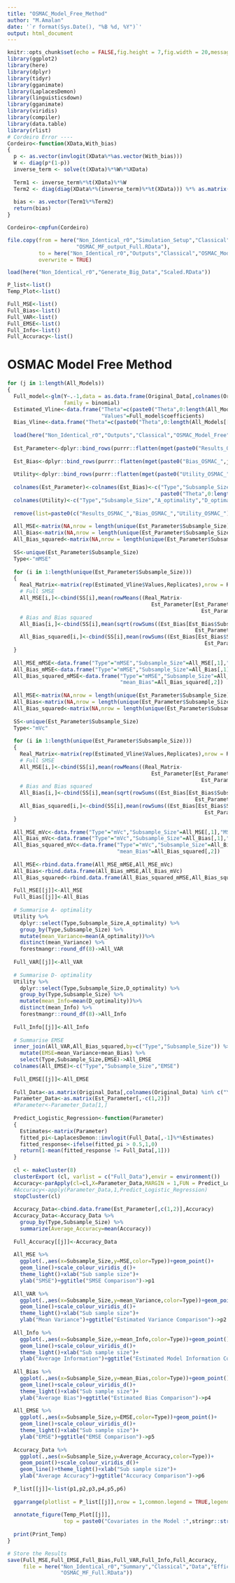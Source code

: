 ```yaml
---
title: "OSMAC_Model_Free_Method"
author: "M.Amalan"
date: '`r format(Sys.Date(), "%B %d, %Y")`'
output: html_document
---
```


```r
knitr::opts_chunk$set(echo = FALSE,fig.height = 7,fig.width = 20,message = FALSE,warning=FALSE)
library(ggplot2)
library(here)
library(dplyr)
library(tidyr)
library(gganimate)
library(LaplacesDemon)
library(linguisticsdown)
library(gganimate)
library(viridis)
library(compiler)
library(data.table)
library(rlist)
# Cordeiro Error ----
Cordeiro<-function(XData,With_bias)
{
  p <- as.vector(invlogit(XData%*%as.vector(With_bias)))
  W <- diag(p*(1-p))
  inverse_term <- solve(t(XData)%*%W%*%XData)
  
  Term1 <- inverse_term%*%t(XData)%*%W
  Term2 <- diag(diag(XData%*%(inverse_term)%*%t(XData))) %*% as.matrix(p-0.5)
  
  bias <- as.vector(Term1%*%Term2)
  return(bias)
}  

Cordeiro<-cmpfun(Cordeiro)

file.copy(from = here("Non_Identical_r0","Simulation_Setup","Classical","Analysis","OSMAC_Model_Free","Results",
                      "OSMAC_MF_output_Full.RData"),
          to = here("Non_Identical_r0","Outputs","Classical","OSMAC_Model_Free"),
          overwrite = TRUE)

load(here("Non_Identical_r0","Generate_Big_Data","Scaled.RData"))

P_list<-list()
Temp_Plot<-list()

Full_MSE<-list()
Full_Bias<-list()
Full_VAR<-list()
Full_EMSE<-list()
Full_Info<-list()
Full_Accuracy<-list()
```

# OSMAC Model Free Method

```r
for (j in 1:length(All_Models)) 
{
  Full_model<-glm(Y~.-1,data = as.data.frame(Original_Data[,colnames(Original_Data) %in% c("Y",All_Models[[j]]) ]),
                  family = binomial)
  Estimated_Vline<-data.frame("Theta"=c(paste0("Theta",0:length(All_Models[[j]][-1]))),
                              "Values"=Full_model$coefficients)
  Bias_Vline<-data.frame("Theta"=c(paste0("Theta",0:length(All_Models[[j]][-1]))),"Values"=0)
  
  load(here("Non_Identical_r0","Outputs","Classical","OSMAC_Model_Free","OSMAC_MF_output_Full.RData"))
  
  Est_Parameter<-dplyr::bind_rows(purrr::flatten(mget(paste0("Results_OSMAC_",j))))
  
  Est_Bias<-dplyr::bind_rows(purrr::flatten(mget(paste0("Bias_OSMAC_",j))))
  
  Utility<-dplyr::bind_rows(purrr::flatten(mget(paste0("Utility_OSMAC_",j))))
  
  colnames(Est_Parameter)<-colnames(Est_Bias)<-c("Type","Subsample_Size",
                                                 paste0("Theta",0:length(All_Models[[j]][-1])))
  colnames(Utility)<-c("Type","Subsample_Size","A_optimality","D_optimality")
  
  remove(list=paste0(c("Results_OSMAC_","Bias_OSMAC_","Utility_OSMAC_"),j))
  
  All_MSE<-matrix(NA,nrow = length(unique(Est_Parameter$Subsample_Size)),ncol = 2)
  All_Bias<-matrix(NA,nrow = length(unique(Est_Parameter$Subsample_Size)),ncol = 2)
  All_Bias_squared<-matrix(NA,nrow = length(unique(Est_Parameter$Subsample_Size)),ncol = 2)
  
  SS<-unique(Est_Parameter$Subsample_Size)
  Type<-"mMSE"
  
  for (i in 1:length(unique(Est_Parameter$Subsample_Size))) 
  {
    Real_Matrix<-matrix(rep(Estimated_Vline$Values,Replicates),nrow = Replicates,byrow = TRUE)
    # Full SMSE
    All_MSE[i,]<-cbind(SS[i],mean(rowMeans((Real_Matrix-
                                              Est_Parameter[Est_Parameter$Subsample_Size== SS[i] & 
                                                              Est_Parameter$Type==Type ,-c(1,2)])^2)))
    # Bias and Bias squared
    All_Bias[i,]<-cbind(SS[i],mean(sqrt(rowSums((Est_Bias[Est_Bias$Subsample_Size== SS[i] & 
                                                            Est_Parameter$Type==Type,-c(1,2)])^2))))
    All_Bias_squared[i,]<-cbind(SS[i],mean(rowSums((Est_Bias[Est_Bias$Subsample_Size== SS[i]& 
                                                               Est_Parameter$Type==Type,-c(1,2)])^2)))
  }
  
  All_MSE_mMSE<-data.frame("Type"="mMSE","Subsample_Size"=All_MSE[,1],"MSE"=All_MSE[,2])
  All_Bias_mMSE<-data.frame("Type"="mMSE","Subsample_Size"=All_Bias[,1],"mean_Bias"=All_Bias[,2])
  All_Bias_squared_mMSE<-data.frame("Type"="mMSE","Subsample_Size"=All_Bias_squared[,1],
                                    "mean_Bias"=All_Bias_squared[,2])
  
  All_MSE<-matrix(NA,nrow = length(unique(Est_Parameter$Subsample_Size)),ncol = 2)
  All_Bias<-matrix(NA,nrow = length(unique(Est_Parameter$Subsample_Size)),ncol = 2)
  All_Bias_squared<-matrix(NA,nrow = length(unique(Est_Parameter$Subsample_Size)),ncol = 2)
  
  SS<-unique(Est_Parameter$Subsample_Size)
  Type<-"mVc"
  
  for (i in 1:length(unique(Est_Parameter$Subsample_Size))) 
  {
    Real_Matrix<-matrix(rep(Estimated_Vline$Values,Replicates),nrow = Replicates,byrow = TRUE)
    # Full SMSE
    All_MSE[i,]<-cbind(SS[i],mean(rowMeans((Real_Matrix-
                                              Est_Parameter[Est_Parameter$Subsample_Size== SS[i] & 
                                                              Est_Parameter$Type==Type ,-c(1,2)])^2)))
    # Bias and Bias squared
    All_Bias[i,]<-cbind(SS[i],mean(sqrt(rowSums((Est_Bias[Est_Bias$Subsample_Size== SS[i] & 
                                                            Est_Parameter$Type==Type,-c(1,2)])^2))))
    All_Bias_squared[i,]<-cbind(SS[i],mean(rowSums((Est_Bias[Est_Bias$Subsample_Size== SS[i]& 
                                                               Est_Parameter$Type==Type,-c(1,2)])^2)))
  }
  
  All_MSE_mVc<-data.frame("Type"="mVc","Subsample_Size"=All_MSE[,1],"MSE"=All_MSE[,2])
  All_Bias_mVc<-data.frame("Type"="mVc","Subsample_Size"=All_Bias[,1],"mean_Bias"=All_Bias[,2])
  All_Bias_squared_mVc<-data.frame("Type"="mVc","Subsample_Size"=All_Bias_squared[,1],
                                   "mean_Bias"=All_Bias_squared[,2])
  
  All_MSE<-rbind.data.frame(All_MSE_mMSE,All_MSE_mVc)
  All_Bias<-rbind.data.frame(All_Bias_mMSE,All_Bias_mVc)
  All_Bias_squared<-rbind.data.frame(All_Bias_squared_mMSE,All_Bias_squared_mVc)
  
  Full_MSE[[j]]<-All_MSE
  Full_Bias[[j]]<-All_Bias
  
  # Summarise A- optimality
  Utility %>%
    dplyr::select(Type,Subsample_Size,A_optimality) %>%
    group_by(Type,Subsample_Size) %>%
    mutate(mean_Variance=mean(A_optimality))%>%
    distinct(mean_Variance) %>% 
    forestmangr::round_df(8)->All_VAR  
  
  Full_VAR[[j]]<-All_VAR
  
  # Summarise D- optimality
  Utility %>%
    dplyr::select(Type,Subsample_Size,D_optimality) %>%
    group_by(Type,Subsample_Size) %>%
    mutate(mean_Info=mean(D_optimality))%>%
    distinct(mean_Info) %>% 
    forestmangr::round_df(8)->All_Info  
  
  Full_Info[[j]]<-All_Info
   
  # Summarise EMSE
  inner_join(All_VAR,All_Bias_squared,by=c("Type","Subsample_Size")) %>%
    mutate(EMSE=mean_Variance+mean_Bias) %>%
    select(Type,Subsample_Size,EMSE)->All_EMSE
  colnames(All_EMSE)<-c("Type","Subsample_Size","EMSE")
  
  Full_EMSE[[j]]<-All_EMSE
  
  Full_Data<-as.matrix(Original_Data[,colnames(Original_Data) %in% c("Y",All_Models[[j]]) ])
  Parameter_Data<-as.matrix(Est_Parameter[,-c(1,2)])
  #Parameter<-Parameter_Data[1,]
  
  Predict_Logistic_Regression<-function(Parameter)
  {
    Estimates<-matrix(Parameter)
    fitted_pi<-LaplacesDemon::invlogit(Full_Data[,-1]%*%Estimates)
    fitted_response<-ifelse(fitted_pi > 0.5,1,0)
    return(1-mean(fitted_response != Full_Data[,1]))
  }
  
  cl <- makeCluster(8)
  clusterExport (cl, varlist = c("Full_Data"),envir = environment())
  Accuracy<-parApply(cl=cl,X=Parameter_Data,MARGIN = 1,FUN = Predict_Logistic_Regression)
  #Accuracy<-apply(Parameter_Data,1,Predict_Logistic_Regression)
  stopCluster(cl)
  
  Accuracy_Data<-cbind.data.frame(Est_Parameter[,c(1,2)],Accuracy)
  Accuracy_Data<-Accuracy_Data %>% 
    group_by(Type,Subsample_Size) %>%
    summarize(Average_Accuracy=mean(Accuracy))
  
  Full_Accuracy[[j]]<-Accuracy_Data
  
  All_MSE %>%
    ggplot(.,aes(x=Subsample_Size,y=MSE,color=Type))+geom_point()+
    geom_line()+scale_colour_viridis_d()+
    theme_light()+xlab("Sub sample size")+
    ylab("SMSE")+ggtitle("SMSE Comparison")->p1
  
  All_VAR %>%
    ggplot(.,aes(x=Subsample_Size,y=mean_Variance,color=Type))+geom_point()+
    geom_line()+scale_colour_viridis_d()+
    theme_light()+xlab("Sub sample size")+
    ylab("Mean Variance")+ggtitle("Estimated Variance Comparison")->p2
  
  All_Info %>%
    ggplot(.,aes(x=Subsample_Size,y=mean_Info,color=Type))+geom_point()+
    geom_line()+scale_colour_viridis_d()+
    theme_light()+xlab("Sub sample size")+
    ylab("Average Information")+ggtitle("Estimated Model Information Comparison")->p3
  
  All_Bias %>%
    ggplot(.,aes(x=Subsample_Size,y=mean_Bias,color=Type))+geom_point()+
    geom_line()+scale_colour_viridis_d()+
    theme_light()+xlab("Sub sample size")+
    ylab("Average Bias")+ggtitle("Estimated Bias Comparison")->p4
  
  All_EMSE %>%
    ggplot(.,aes(x=Subsample_Size,y=EMSE,color=Type))+geom_point()+
    geom_line()+scale_colour_viridis_d()+
    theme_light()+xlab("Sub sample size")+
    ylab("EMSE")+ggtitle("EMSE Comparison")->p5
  
  Accuracy_Data %>% 
    ggplot(.,aes(x=Subsample_Size,y=Average_Accuracy,color=Type))+
    geom_point()+scale_colour_viridis_d()+
    geom_line()+theme_light()+xlab("Sub sample size")+
    ylab("Average Accuracy")+ggtitle("Accuracy Comparison")->p6
  
  P_list[[j]]<-list(p1,p2,p3,p4,p5,p6)
  
  ggarrange(plotlist = P_list[[j]],nrow = 1,common.legend = TRUE,legend="top")->Temp_Plot[[j]]
  
  annotate_figure(Temp_Plot[[j]],
                  top = paste0("Covariates in the Model :",stringr::str_c(All_Models[[j]],collapse = ",")))->Print_Temp
  
  print(Print_Temp)
}

# Store the Results
save(Full_MSE,Full_EMSE,Full_Bias,Full_VAR,Full_Info,Full_Accuracy,
     file = here("Non_Identical_r0","Summary","Classical","Data","Efficiency",
                 "OSMAC_MF_Full.RData"))
```

